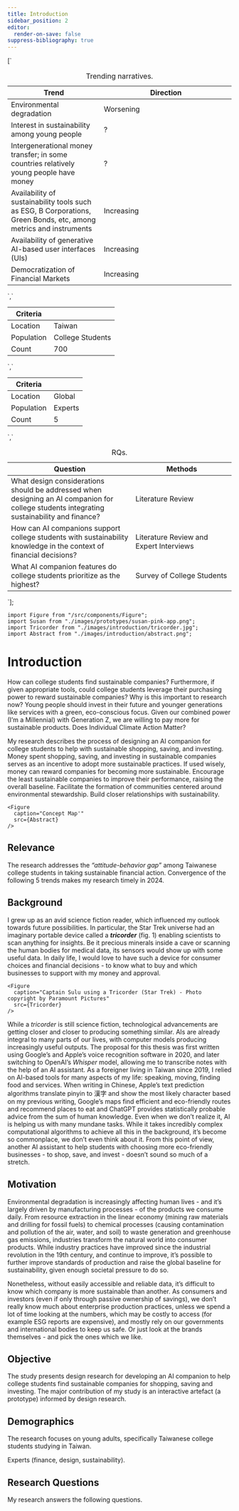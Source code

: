 ```yaml
---
title: Introduction
sidebar_position: 2
editor:
  render-on-save: false
suppress-bibliography: true
---
```





[`
<table>
<caption>Trending narratives.</caption>
<colgroup>
<col style="width: 41%" />
<col style="width: 58%" />
</colgroup>
<thead>
<tr>
<th>Trend</th>
<th>Direction</th>
</tr>
</thead>
<tbody>
<tr>
<td>Environmental degradation</td>
<td>Worsening</td>
</tr>
<tr>
<td>Interest in sustainability among young people</td>
<td>?</td>
</tr>
<tr>
<td>Intergenerational money transfer; in some countries relatively young people have money</td>
<td>?</td>
</tr>
<tr>
<td>Availability of sustainability tools such as ESG, B Corporations, Green Bonds, etc, among metrics and instruments</td>
<td>Increasing</td>
</tr>
<tr>
<td>Availability of generative AI-based user interfaces (UIs)</td>
<td>Increasing</td>
</tr>
<tr>
<td>Democratization of Financial Markets</td>
<td>Increasing</td>
</tr>
</tbody>
</table>
`,`
<table>
<thead>
<tr>
<th>Criteria</th>
<th></th>
</tr>
</thead>
<tbody>
<tr>
<td>Location</td>
<td>Taiwan</td>
</tr>
<tr>
<td>Population</td>
<td>College Students</td>
</tr>
<tr>
<td>Count</td>
<td>700</td>
</tr>
</tbody>
</table>
`,`
<table>
<thead>
<tr>
<th>Criteria</th>
<th></th>
</tr>
</thead>
<tbody>
<tr>
<td>Location</td>
<td>Global</td>
</tr>
<tr>
<td>Population</td>
<td>Experts</td>
</tr>
<tr>
<td>Count</td>
<td>5</td>
</tr>
</tbody>
</table>
`,`
<table>
<caption>RQs.</caption>
<colgroup>
<col style="width: 55%" />
<col style="width: 44%" />
</colgroup>
<thead>
<tr>
<th>Question</th>
<th>Methods</th>
</tr>
</thead>
<tbody>
<tr>
<td>What design considerations should be addressed when designing an AI companion for college students integrating sustainability and finance?</td>
<td>Literature Review</td>
</tr>
<tr>
<td>How can AI companions support college students with sustainability knowledge in the context of financial decisions?</td>
<td>Literature Review and Expert Interviews</td>
</tr>
<tr>
<td>What AI companion features do college students prioritize as the highest?</td>
<td>Survey of College Students</td>
</tr>
</tbody>
</table>
`];

````mdx-code-block
import Figure from "/src/components/Figure";
import Susan from "./images/prototypes/susan-pink-app.png";
import Tricorder from "./images/introduction/tricorder.jpg";
import Abstract from "./images/introduction/abstract.png";
````

# Introduction

How can college students find sustainable companies? Furthermore, if
given appropriate tools, could college students leverage their
purchasing power to reward sustainable companies? Why is this important
to research now? Young people should invest in their future and younger
generations like services with a green, eco-conscious focus. Given our
combined power (I’m a Millennial) with Generation Z, we are willing to
pay more for sustainable products. Does Individual Climate Action
Matter?

My research describes the process of designing an AI companion for
college students to help with sustainable shopping, saving, and
investing. Money spent shopping, saving, and investing in sustainable
companies serves as an incentive to adopt more sustainable practices. If
used wisely, money can reward companies for becoming more sustainable.
Encourage the least sustainable companies to improve their performance,
raising the overall baseline. Facilitate the formation of communities
centered around environmental stewardship. Build closer relationships
with sustainability.

````mdx-code-block
<Figure
  caption="Concept Map'"
  src={Abstract}
/>
````

## Relevance

The research addresses the *“attitude-behavior gap”* among Taiwanese
college students in taking sustainable financial action. Convergence of
the following 5 trends makes my research timely in 2024.

<div dangerouslySetInnerHTML={{ __html: quartoRawHtml[0] }} />

## Background

I grew up as an avid science fiction reader, which influenced my outlook
towards future possibilities. In particular, the Star Trek universe had
an imaginary portable device called a ***tricorder*** (fig. 1) enabling
scientists to scan anything for insights. Be it precious minerals inside
a cave or scanning the human bodies for medical data, its sensors would
show up with some useful data. In daily life, I would love to have such
a device for consumer choices and financial decisions - to know what to
buy and which businesses to support with my money and approval.

````mdx-code-block
<Figure
  caption="Captain Sulu using a Tricorder (Star Trek) - Photo copyright by Paramount Pictures"
  src={Tricorder}
/>
````

While a *tricorder* is still science fiction, technological advancements
are getting closer and closer to producing something similar. AIs are
already integral to many parts of our lives, with computer models
producing increasingly useful outputs. The proposal for this thesis was
first written using Google’s and Apple’s voice recognition software in
2020, and later switching to OpenAI’s *Whisper* model, allowing me to
transcribe notes with the help of an AI assistant. As a foreigner living
in Taiwan since 2019, I relied on AI-based tools for many aspects of my
life: speaking, moving, finding food and services. When writing in
Chinese, Apple’s text prediction algorithms translate pinyin to 漢字 and
show the most likely character based on my previous writing, Google’s
maps find efficient and eco-friendly routes and recommend places to eat
and ChatGPT provides statistically probable advice from the sum of human
knowledge. Even when we don’t realize it, AI is helping us with many
mundane tasks. While it takes incredibly complex computational
algorithms to achieve all this in the background, it’s become so
commonplace, we don’t even think about it. From this point of view,
another AI assistant to help students with choosing more eco-friendly
businesses - to shop, save, and invest - doesn’t sound so much of a
stretch.

## Motivation

Environmental degradation is increasingly affecting human lives - and
it’s largely driven by manufacturing processes - of the products we
consume daily. From resource extraction in the linear economy (mining
raw materials and drilling for fossil fuels) to chemical processes
(causing contamination and pollution of the air, water, and soil) to
waste generation and greenhouse gas emissions, industries transform the
natural world into consumer products. While industry practices have
improved since the industrial revolution in the 19th century, and
continue to improve, it’s possible to further improve standards of
production and raise the global baseline for sustainability, given
enough societal pressure to do so.

Nonetheless, without easily accessible and reliable data, it’s difficult
to know which company is more sustainable than another. As consumers and
investors (even if only through passive ownership of savings), we don’t
really know much about enterprise production practices, unless we spend
a lot of time looking at the numbers, which may be costly to access (for
example ESG reports are expensive), and mostly rely on our governments
and international bodies to keep us safe. Or just look at the brands
themselves - and pick the ones which we like.

## Objective

The study presents design research for developing an AI companion to
help college students find sustainable companies for shopping, saving
and investing. The major contribution of my study is an interactive
artefact (a prototype) informed by design research.

## Demographics

The research focuses on young adults, specifically Taiwanese college
students studying in Taiwan.

<div dangerouslySetInnerHTML={{ __html: quartoRawHtml[1] }} />

Experts (finance, design, sustainability).

<div dangerouslySetInnerHTML={{ __html: quartoRawHtml[2] }} />

## Research Questions

My research answers the following questions.

<div dangerouslySetInnerHTML={{ __html: quartoRawHtml[3] }} />

